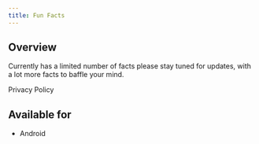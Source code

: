 ```yaml
---
title: Fun Facts
---
```


## Overview

Currently has a limited number of facts please stay tuned for updates, with a lot more facts to baffle your mind.

<Link to="./privacy.mdx">Privacy Policy</Link>

## Available for

- <Link to="./android.mdx">Android</Link>
